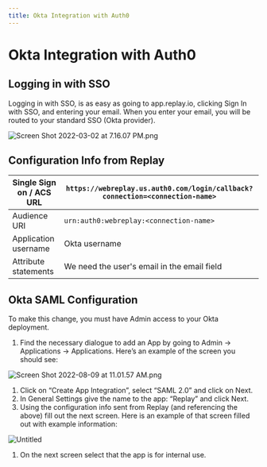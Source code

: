 ```yaml
---
title: Okta Integration with Auth0
---
```

# Okta Integration with Auth0

## Logging in with SSO

Logging in with SSO, is as easy as going to app.replay.io, clicking Sign In with SSO, and entering your email. When you enter your email, you will be routed to your standard SSO (Okta provider). 

![Screen Shot 2022-03-02 at 7.16.07 PM.png](/images/Screen_Shot_2022-03-02_at_7.16.07_PM_qjraf.png)

## Configuration Info from Replay

| Single Sign on / ACS URL | `https://webreplay.us.auth0.com/login/callback?connection=<connection-name>` |
| --- | --- |
| Audience URI | `urn:auth0:webreplay:<connection-name>` |
| Application username | Okta username |
| Attribute statements | We need the user's email in the email field |

## Okta SAML Configuration

To make this change, you must have Admin access to your Okta deployment.

1. Find the necessary dialogue to add an App by going to Admin → Applications → Applications. Here’s an example of the screen you should see:

![Screen Shot 2022-08-09 at 11.01.57 AM.png](/images/Screen_Shot_2022-08-09_at_11.01.57_AM_nxfgi.png)

1. Click on “Create App Integration”, select “SAML 2.0” and click on Next.
2. In General Settings give the name to the app: “Replay” and click Next.
3. Using the configuration info sent from Replay (and referencing the above) fill out the next screen. Here is an example of that screen filled out with example information:

![Untitled](/images/Untitled_gmigp.png)

1. On the next screen select that the app is for internal use.